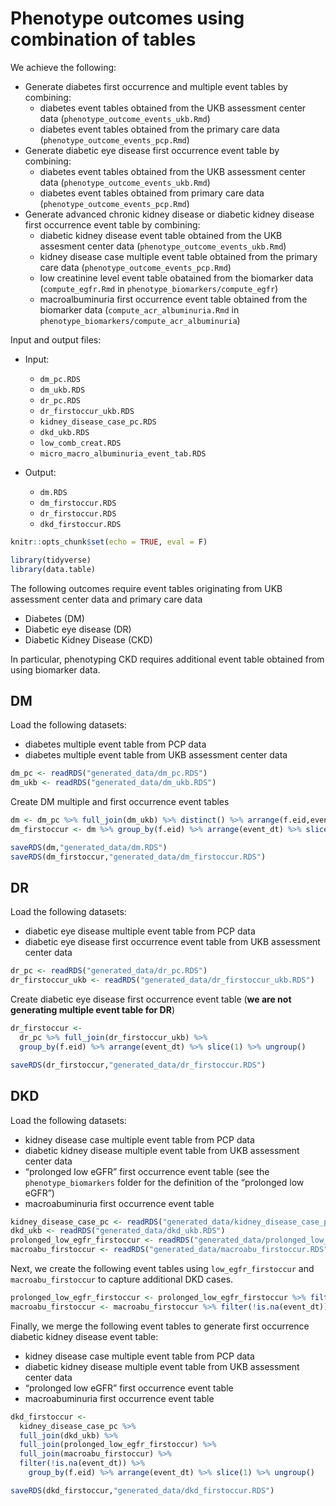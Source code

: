 # Phenotype outcomes using combination of tables {#phenotype-outcome-combine}

We achieve the following:

- Generate diabetes first occurrence and multiple event tables by combining:
  - diabetes event tables obtained from the UKB assessment center data (`phenotype_outcome_events_ukb.Rmd`)
  - diabetes event tables obtained from the primary care data (`phenotype_outcome_events_pcp.Rmd`)
  
- Generate diabetic eye disease first occurrence event table by combining:
  - diabetes event tables obtained from the UKB assessment center data  (`phenotype_outcome_events_ukb.Rmd`)
  - diabetes event tables obtained from primary care data (`phenotype_outcome_events_pcp.Rmd`)
  
- Generate advanced chronic kidney disease or diabetic kidney disease first occurrence event table by combining:
  - diabetic kidney disease event table obtained from the UKB assesment center data (`phenotype_outcome_events_ukb.Rmd`)
  - kidney disease case multiple event table obtained from the primary care data (`phenotype_outcome_events_pcp.Rmd`)
  - low creatinine level event table obatained from the biomarker data (`compute_egfr.Rmd` in `phenotype_biomarkers/compute_egfr`)
  - macroalbuminuria first occurrence event table obtained from the biomarker data (`compute_acr_albuminuria.Rmd` in `phenotype_biomarkers/compute_acr_albuminuria`)
  
Input and output files:

- Input:

   - `dm_pc.RDS`
   - `dm_ukb.RDS`
   - `dr_pc.RDS`
   - `dr_firstoccur_ukb.RDS`
   - `kidney_disease_case_pc.RDS`
   - `dkd_ukb.RDS`
   - `low_comb_creat.RDS`
   - `micro_macro_albuminuria_event_tab.RDS`
  
- Output:

  - `dm.RDS`
  - `dm_firstoccur.RDS`
  - `dr_firstoccur.RDS`
  - `dkd_firstoccur.RDS`
  
```r
knitr::opts_chunk$set(echo = TRUE, eval = F)
```

```r
library(tidyverse)
library(data.table)
```

The following outcomes require event tables originating from UKB assessment center data and primary care data 

- Diabetes (DM)
- Diabetic eye disease (DR)
- Diabetic Kidney Disease (CKD)

In particular, phenotyping CKD requires additional event table obtained from using biomarker data.

## DM

Load the following datasets:

- diabetes multiple event table from PCP data
- diabetes multiple event table from UKB assessment center data

```r
dm_pc <- readRDS("generated_data/dm_pc.RDS")
dm_ukb <- readRDS("generated_data/dm_ukb.RDS")
```

Create DM multiple and first occurrence event tables
```r
dm <- dm_pc %>% full_join(dm_ukb) %>% distinct() %>% arrange(f.eid,event_dt)
dm_firstoccur <- dm %>% group_by(f.eid) %>% arrange(event_dt) %>% slice(1) %>% ungroup()
```

```r
saveRDS(dm,"generated_data/dm.RDS")
saveRDS(dm_firstoccur,"generated_data/dm_firstoccur.RDS")
```

## DR

Load the following datasets:

- diabetic eye disease multiple event table from PCP data
- diabetic eye disease first occurrence event table from UKB assessment center data

```r
dr_pc <- readRDS("generated_data/dr_pc.RDS")
dr_firstoccur_ukb <- readRDS("generated_data/dr_firstoccur_ukb.RDS")
```

Create diabetic eye disease first occurrence event table (**we are not generating multiple event table for DR**)
```r
dr_firstoccur <- 
  dr_pc %>% full_join(dr_firstoccur_ukb) %>% 
  group_by(f.eid) %>% arrange(event_dt) %>% slice(1) %>% ungroup() 
```

```r
saveRDS(dr_firstoccur,"generated_data/dr_firstoccur.RDS")
```

## DKD

Load the following datasets:

- kidney disease case multiple event table from PCP data
- diabetic kidney disease multiple event table from UKB assessment center data
- "prolonged low eGFR" first occurrence event table (see the `phenotype_biomarkers` folder for the definition of the "prolonged low eGFR")
- macroabuminuria first occurrence event table

```r
kidney_disease_case_pc <- readRDS("generated_data/kidney_disease_case_pc.RDS")
dkd_ukb <- readRDS("generated_data/dkd_ukb.RDS")
prolonged_low_egfr_firstoccur <- readRDS("generated_data/prolonged_low_egfr_firstoccur.RDS")
macroabu_firstoccur <- readRDS("generated_data/macroabu_firstoccur.RDS")
```

Next, we create the following event tables using `low_egfr_firstoccur` and `macroabu_firstoccur` to capture additional DKD cases.
```r
prolonged_low_egfr_firstoccur <- prolonged_low_egfr_firstoccur %>% filter(!is.na(event_dt))
macroabu_firstoccur <- macroabu_firstoccur %>% filter(!is.na(event_dt)) %>% select(f.eid,event_dt)
```

Finally, we merge the following event tables to generate first occurrence diabetic kidney disease event table:

- kidney disease case multiple event table from PCP data
- diabetic kidney disease multiple event table from UKB assessment center data
- "prolonged low eGFR" first occurrence event table
- macroabuminuria first occurrence event table

```r
dkd_firstoccur <- 
  kidney_disease_case_pc %>% 
  full_join(dkd_ukb) %>%
  full_join(prolonged_low_egfr_firstoccur) %>%
  full_join(macroabu_firstoccur) %>%
  filter(!is.na(event_dt)) %>% 
    group_by(f.eid) %>% arrange(event_dt) %>% slice(1) %>% ungroup()
```

```r
saveRDS(dkd_firstoccur,"generated_data/dkd_firstoccur.RDS")
```
